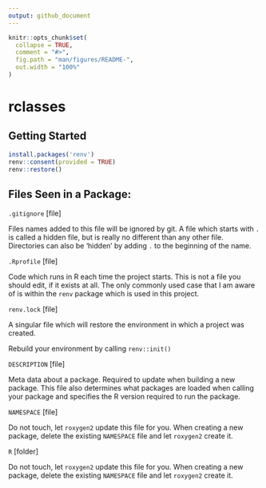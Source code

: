 ```yaml
---
output: github_document
---
```


<!-- README.md is generated from README.Rmd. Please edit that file -->

```r
knitr::opts_chunk$set(
  collapse = TRUE,
  comment = "#>",
  fig.path = "man/figures/README-",
  out.width = "100%"
)
```


# rclasses


## Getting Started
```r
install.packages('renv')
renv::consent(provided = TRUE)
renv::restore() 
```

## Files Seen in a Package:

`.gitignore` [file]

Files names added to this file will be ignored by git. A file which starts with `.` is 
called a hidden file, but is really no different than any other file. Directories 
can also be 'hidden' by adding `.` to the beginning of the name.

`.Rprofile` [file]

Code which runs in R each time the project starts. This is not a file you should
edit, if it exists at all. The only commonly used case that I am aware of is within
the `renv` package which is used in this project.

`renv.lock` [file]

A singular file which will restore the environment in which a project was created.

Rebuild your environment by calling `renv::init()`

`DESCRIPTION` [file]

Meta data about a package. Required to update when building a new package. This file
also determines what packages are loaded when calling your package and specifies 
the R version required to run the package.

`NAMESPACE` [file]

Do not touch, let `roxygen2` update this file for you. When creating a new package,
delete the existing `NAMESPACE` file and let `roxygen2` create it. 

`R` [folder]

Do not touch, let `roxygen2` update this file for you. When creating a new package,
delete the existing `NAMESPACE` file and let `roxygen2` create it. 
